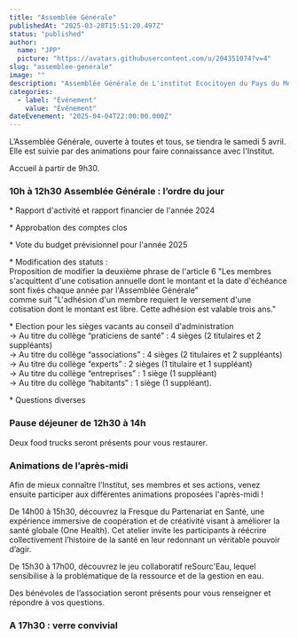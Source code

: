 ```yaml
---
title: "Assemblée Générale"
publishedAt: "2025-03-28T15:51:20.497Z"
status: "published"
author:
  name: "JPP"
  picture: "https://avatars.githubusercontent.com/u/204351074?v=4"
slug: "assemblee-generale"
image: ""
description: "Assemblée Générale de L'institut Ecocitoyen du Pays du Mont-Blanc.\nEn matinée, tenue de l’AG. Petite restauration proposée pour le déjeuner. L’après-midi, animations sur la pollutions et la santé environnementale, temps d’échange et moment de convivialité."
categories:
  - label: "Événement"
    value: "Événement"
dateEvenement: "2025-04-04T22:00:00.000Z"
---
```


L’Assemblée Générale, ouverte à toutes et tous, se tiendra le samedi 5 avril. Elle est suivie par des animations pour faire connaissance avec l'Institut.

Accueil à partir de 9h30.

### 10h à 12h30 Assemblée Générale : l’ordre du jour

\* Rapport d'activité et rapport financier de l'année 2024

\* Approbation des comptes clos

\* Vote du budget prévisionnel pour l'année 2025

\* Modification des statuts :     \
Proposition de modifier la deuxième phrase de l'article 6 "Les membres s'acquittent d'une cotisation annuelle dont le montant et la date d'échéance sont fixés chaque année par l'Assemblée Générale" \
comme suit "L'adhésion d'un membre requiert le versement d'une cotisation dont le montant est libre. Cette adhésion est valable trois ans."

\* Election pour les sièges vacants au conseil d'administration\
-&gt; Au titre du collège “praticiens de santé” : 4 sièges (2 titulaires et 2 suppléants)    \
-&gt; Au titre du collège “associations” : 4 sièges (2 titulaires et 2 suppléants)  \
-&gt; Au titre du collège “experts” : 2 sièges (1 titulaire et 1 suppléant)      \
-&gt; Au titre du collège “entreprises” : 1 siège (1 suppléant)      \
-&gt; Au titre du collège “habitants” : 1 siège (1 suppléant).

\* Questions diverses

### Pause déjeuner de 12h30 à 14h

Deux food trucks seront présents pour vous restaurer.

### Animations de l’après-midi

Afin de mieux connaître l’Institut, ses membres et ses actions, venez ensuite participer aux différentes animations proposées l'après-midi !

De 14h00 à 15h30, découvrez la Fresque du Partenariat en Santé, une expérience immersive de coopération et de créativité visant à améliorer la santé globale (One Health). Cet atelier invite les participants à réécrire collectivement l’histoire de la santé en leur redonnant un véritable pouvoir d’agir.

De 15h30 à 17h00, découvrez le jeu collaboratif reSourc'Eau, lequel sensibilise à la problématique de la ressource et de la gestion en eau.

Des bénévoles de l’association seront présents pour vous renseigner et répondre à vos questions.

### A 17h30 : verre convivial